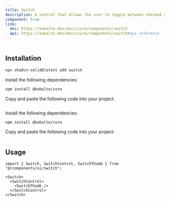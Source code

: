 ```yaml
---
title: Switch
description: A control that allows the user to toggle between checked and not checked.
component: true
link:
  doc: https://kobalte.dev/docs/core/components/switch
  api: https://kobalte.dev/docs/core/components/switch#api-reference
---
```




<ComponentPreview name="switch-demo" >

```tsx file=<rootDir>/src/registry/tailwindcss/examples/switch-demo.tsx
```

</ComponentPreview>

## Installation

<ComponentInstallation >


```bash
npx shadcn-solid@latest add switch
```


<Step >

<StepItem>Install the following dependencies:</StepItem>
```bash
npm install @kobalte/core
```

<StepItem>Copy and paste the following code into your project:</StepItem>
```tsx file=<rootDir>/src/registry/tailwindcss/ui/switch.tsx
```

</Step>

<Step >

<StepItem>Install the following dependencies:</StepItem>
```bash
npm install @kobalte/core
```

<StepItem>Copy and paste the following code into your project:</StepItem>
```tsx file=<rootDir>/../packages/unocss/ui/switch.tsx
```

</Step>

</ComponentInstallation>

## Usage

```tsx
import { Switch, SwitchControl, SwitchThumb } from "@/components/ui/switch";
```

```tsx
<Switch>
  <SwitchControl>
    <SwitchThumb />
  </SwitchControl>
</Switch>
```

